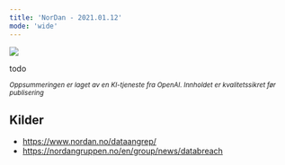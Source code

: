 ```yaml
---
title: 'NorDan - 2021.01.12'
mode: 'wide'
---
```


<Frame>
<img src="/images/nordan.png" />
</Frame>

todo

<sup><i>Oppsummeringen er laget av en KI-tjeneste fra OpenAI. Innholdet er kvalitetssikret før publisering</i></sup>

## Kilder
- https://www.nordan.no/dataangrep/
- https://nordangruppen.no/en/group/news/databreach
